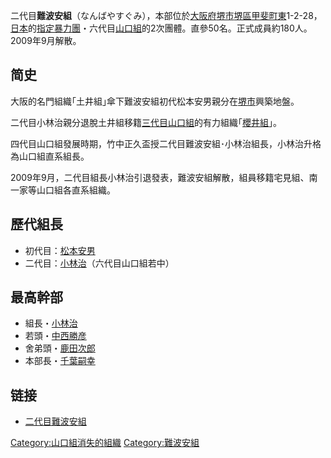 {{Unreferenced|time=2022-01-03T10:07:15+00:00}}
{{粗劣翻译}}
{{Japanese|japanese=二代目難波安組|kana=にだいめ |romaji=Nidaime Nambayasu-gumi}}
二代目'''難波安組'''（なんばやすぐみ），本部位於[[大阪府|大阪府]][[堺市|堺市]][[堺區|堺區]][[甲斐町東|甲斐町東]]1-2-28，[[日本|日本]]的[[指定暴力團|指定暴力團]]・六代目[[山口組|山口組]]的2次團體。直參50名。正式成員約180人。2009年9月解散。

==简史==
大阪的名門組織｢土井組｣傘下難波安組初代松本安男親分在[[堺市|堺市]]興築地盤。

二代目小林治親分退脫土井組移籍[[三代目山口組|三代目山口組]]的有力組織｢[[櫻井組|櫻井組]]｣。

四代目山口組發展時期，竹中正久盃授二代目難波安組･小林治組長，小林治升格為山口組直系組長。

2009年9月，二代目組長小林治引退發表，難波安組解散，組員移籍宅見組、南一家等山口組各直系組織。


==歷代組長==
*初代目：[[松本安男|松本安男]]
*二代目：[[小林治|小林治]]（六代目山口組若中）

==最高幹部==
* 組長・[[小林治|小林治]]
* 若頭・[[中西勝彦|中西勝彦]]
* 舍弟頭・[[鹿田次郎|鹿田次郎]]
* 本部長・[[千葉嗣幸|千葉嗣幸]]

==链接==
* [[二代目難波安組|二代目難波安組]]

{{六代目山口組}}

[[Category:山口組消失的組織|Category:山口組消失的組織]]
[[Category:難波安組|Category:難波安組]]